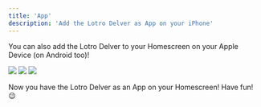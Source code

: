 ```yaml
---
title: 'App'
description: 'Add the Lotro Delver as App on your iPhone'
---
```

You can also add the Lotro Delver to your Homescreen on your Apple Device (on Android too)!

<Frame caption="Simply go on the Page and click the Share Icon">
    <img src="/images/add_as_app_1.JPEG" />
</Frame>

<Frame caption="Then click on 'Add to Homescreen'">
    <img src="/images/add_as_app_2.JPEG" />
</Frame>

<Frame caption="After that you can set a name for the App and click 'Add'">
    <img src="/images/add_as_app_3.JPEG" />
</Frame>


Now you have the Lotro Delver as an App on your Homescreen! Have fun! 😉